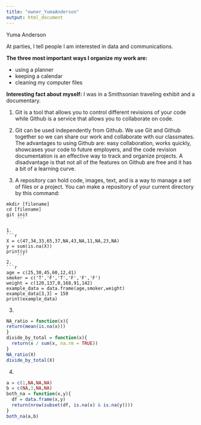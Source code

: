 ---
title: "owner_YumaAnderson"
output: html_document
---

Yuma Anderson

At parties, I tell people I am interested in data and communications.

__The three most important ways I organize my work are:__

* using a planner
* keeping a calendar
* cleaning my computer files

__Interesting fact about myself:__
I was in a Smithsonian traveling exhibit and a documentary.

1. Git is a tool that allows you to control different revisions of your code while Github is a service that allows you to collaborate on code.

2. Git can be used independently from Github. We use Git and Github together so we can share our work and collaborate with our classmates. The advantages to using Github are: easy collaboration, works quickly, showcases your code to future employers, and the code revision documentation is an effective way to track and organize projects. A disadvantage is that not all of the features on Github are free and it has a bit of a learning curve.

3. A repository can hold code, images, text, and is a way to manage a set of files or a project. You can make a repository of your current directory by this command:

```
mkdir [filename]
cd [filename]
git init
    ```
  
1. 
```{r}
X = c(47,34,33,65,37,NA,43,NA,11,NA,23,NA)
y = sum(is.na(X))
print(y)
    ```
2. 
```{r}
age = c(25,30,45,60,12,41)
smoker = c('T','F','T','F','F','F')
weight = c(120,137,0,168,91,142)
example_data = data.frame(age,smoker,weight)
example_data[3,3] = 150
print(example_data)
```
3. 
```{r}
NA_ratio = function(x){
return(mean(is.na(x)))
}
divide_by_total = function(x){
  return(x / sum(x, na.rm = TRUE))
}
NA_ratio(X)
divide_by_total(X)
```
4. 
```{r}
a = c(1,NA,NA,NA)
b = c(NA,3,NA,NA)
both_na = function(x,y){
  df = data.frame(x,y)
  return(nrow(subset(df, is.na(x) & is.na(y))))
}
both_na(a,b)
```

    
    